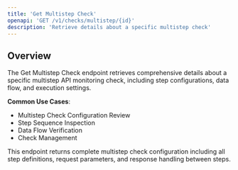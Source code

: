 ```yaml
---
title: 'Get Multistep Check'
openapi: 'GET /v1/checks/multistep/{id}'
description: 'Retrieve details about a specific multistep check'
---
```


## Overview

The Get Multistep Check endpoint retrieves comprehensive details about a specific multistep API monitoring check, including step configurations, data flow, and execution settings.

**Common Use Cases**:
- Multistep Check Configuration Review
- Step Sequence Inspection
- Data Flow Verification
- Check Management

<Note>
This endpoint returns complete multistep check configuration including all step definitions, request parameters, and response handling between steps.
</Note>